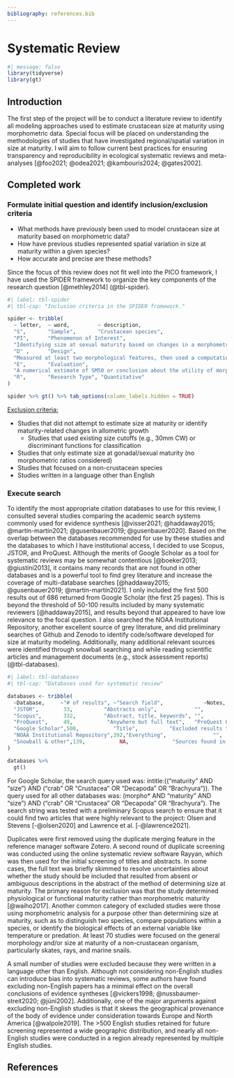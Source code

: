 ```yaml
---
bibliography: references.bib
---
```


# Systematic Review

```r
#| message: false
library(tidyverse)
library(gt)
```

## Introduction

The first step of the project will be to conduct a literature review to identify all modeling approaches used to estimate crustacean size at maturity using morphometric data. Special focus will be placed on understanding the methodologies of studies that have investigated regional/spatial variation in size at maturity. I will aim to follow current best practices for ensuring transparency and reproducibility in ecological systematic reviews and meta-analyses [@foo2021; @odea2021; @kambouris2024; @gates2002].

## Completed work

### Formulate initial question and identify inclusion/exclusion criteria

-   What methods have previously been used to model crustacean size at maturity based on morphometric data?
-   How have previous studies represented spatial variation in size at maturity within a given species?
-   How accurate and precise are these methods?

Since the focus of this review does not fit well into the PICO framework, I have used the SPIDER framework to organize the key components of the research question [@methley2014] (@tbl-spider).

```r
#| label: tbl-spider
#| tbl-cap: "Inclusion criteria in the SPIDER framework."

spider <- tribble(
  ~ letter,  ~ word,         ~ description,
  "S",       "Sample",       "Crustacean species",
  "PI",      "Phenomenon of Interest",
  "Identifying size at sexual maturity based on changes in a morphometric relationship (e.g., the ratio between carapace width and claw height)",
  "D" ,      "Design",
  "Measured at least two morphological features, then used a computational/algorithmic approach to estimate size at morphometric maturity",
  "E",       "Evaluation",
  "A numerical estimate of SM50 or conclusion about the utility of morphometric analysis for determining size at maturity",
  "R",       "Research Type", "Quantitative"
)

spider %>% gt() %>% tab_options(column_labels.hidden = TRUE)
```

[Exclusion criteria:]{.underline}

-   Studies that did not attempt to estimate size at maturity or identify maturity-related changes in allometric growth
    -   Studies that used existing size cutoffs (e.g., 30mm CW) or discriminant functions for classification
-   Studies that only estimate size at gonadal/sexual maturity (no morphometric ratios considered)
-   Studies that focused on a non-crustacean species
-   Studies written in a language other than English

### Execute search

To identify the most appropriate citation databases to use for this review, I consulted several studies comparing the academic search systems commonly used for evidence synthesis [@visser2021; @haddaway2015; @martín-martín2021; @gusenbauer2019; @gusenbauer2020]. Based on the overlap between the databases recommended for use by these studies and the databases to which I have institutional access, I decided to use Scopus, JSTOR, and ProQuest. Although the merits of Google Scholar as a tool for systematic reviews may be somewhat contentious [@boeker2013; @giustini2013], it contains many records that are not found in other databases and is a powerful tool to find grey literature and increase the coverage of multi-database searches [@haddaway2015; @gusenbauer2019; @martín-martín2021]. I only included the first 500 results out of 686 returned from Google Scholar (the first 25 pages). This is beyond the threshold of 50-100 results included by many systematic reviewers [@haddaway2015], and results beyond that appeared to have low relevance to the focal question. I also searched the NOAA Institutional Repository, another excellent source of grey literature, and did preliminary searches of Github and Zenodo to identify code/software developed for size at maturity modeling. Additionally, many additional relevant sources were identified through snowball searching and while reading scientific articles and management documents (e.g., stock assessment reports) (@tbl-databases).

```r
#| label: tbl-databases
#| tbl-cap: "Databases used for systematic review"

databases <- tribble(
  ~Database,     ~"# of results", ~"Search field",             ~Notes,
  "JSTOR",        33,          "Abstracts only",            "",
  "Scopus",       332,         "Abstract, title, keywords", "",
  "ProQuest",     49,           "Anywhere but full text",   "ProQuest One Academic (includes ProQuest Central and ProQuest Dissertation & Theses Global. Chose source types: Conference Papers & Proceedings, Dissertations & Theses, Books, Encyclopedias & Reference Works, Reports, Scholarly Journals, Trade Journals, and Working Papers",
  "Google Scholar",500,           "Title",          "Excluded results that were available only as citations",
  "NOAA Institutional Repository",392,"Everything",               "",
  "Snowball & other",139,           NA,              "Sources found in the reference list (backward snowballing) or citations (forward snowballing) of screened papers, or those identified in the process of doing background research or general reading for the project."
)

databases %>% 
  gt()
```

For Google Scholar, the search query used was: intitle:(("maturity" AND "size") AND ("crab" OR "Crustacea" OR "Decapoda" OR "Brachyura")). The query used for all other databases was: (morpho\* AND "maturity" AND "size") AND ("crab" OR "Crustacea" OR "Decapoda" OR "Brachyura"). The search string was tested with a preliminary Scopus search to ensure that it could find two articles that were highly relevant to the project: Olsen and Stevens [-@olsen2020] and Lawrence et al. [-@lawrence2021].

Duplicates were first removed using the duplicate merging feature in the reference manager software Zotero. A second round of duplicate screening was conducted using the online systematic review software Rayyan, which was then used for the initial screening of titles and abstracts. In some cases, the full text was briefly skimmed to resolve uncertainties about whether the study should be included that resulted from absent or ambiguous descriptions in the abstract of the method of determining size at maturity. The primary reason for exclusion was that the study determined physiological or functional maturity rather than morphometric maturity [@waiho2017]. Another common category of excluded studies were those using morphometric analysis for a purpose other than determining size at maturity, such as to distinguish two species, compare populations within a species, or identify the biological effects of an external variable like temperature or predation. At least 70 studies were focused on the general morphology and/or size at maturity of a non-crustacean organism, particularly skates, rays, and marine snails.

A small number of studies were excluded because they were written in a language other than English. Although not considering non-English studies can introduce bias into systematic reviews, some authors have found excluding non-English papers has a minimal effect on the overall conclusions of evidence syntheses [@vickers1998; @nussbaumer-streit2020; @jüni2002]. Additionally, one of the major arguments against excluding non-English studies is that it skews the geographical provenance of the body of evidence under consideration towards Europe and North America [@walpole2019]. The \>500 English studies retained for future screening represented a wide geographic distribution, and nearly all non-English studies were conducted in a region already represented by multiple English studies.


## References {.unnumbered}
